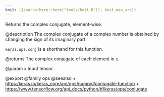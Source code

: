 ```yaml
---
knit: ({source(here::here("tools/knit.R")); knit_man_src})
---
```

Returns the complex conjugate, element-wise.

@description
The complex conjugate of a complex number is obtained by changing the sign
of its imaginary part.

`keras.ops.conj` is a shorthand for this function.

@returns
    The complex conjugate of each element in `x`.

@param x
Input tensor.

@export
@family ops
@seealso
+ <https:/keras.io/keras_core/api/ops/numpy#conjugate-function>
+ <https://www.tensorflow.org/api_docs/python/tf/keras/ops/conjugate>
